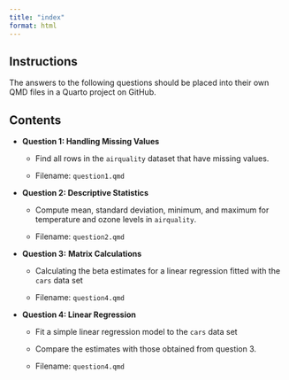 ```yaml
---
title: "index"
format: html
---
```


## Instructions

The answers to the following questions should be placed into their own QMD files in a Quarto project on GitHub.

## Contents

-   **Question 1: Handling Missing Values**

    -   Find all rows in the `airquality` dataset that have missing values.

    -   Filename: `question1.qmd`

-   **Question 2: Descriptive Statistics**

    -   Compute mean, standard deviation, minimum, and maximum for temperature and ozone levels in `airquality`.

    -   Filename: `question2.qmd`

-   **Question 3:** **Matrix Calculations**

    -   Calculating the beta estimates for a linear regression fitted with the `cars` data set

    -   Filename: `question4.qmd`

-   **Question 4: Linear Regression**

    -   Fit a simple linear regression model to the `cars` data set

    -   Compare the estimates with those obtained from question 3.

    -   Filename: `question4.qmd`
